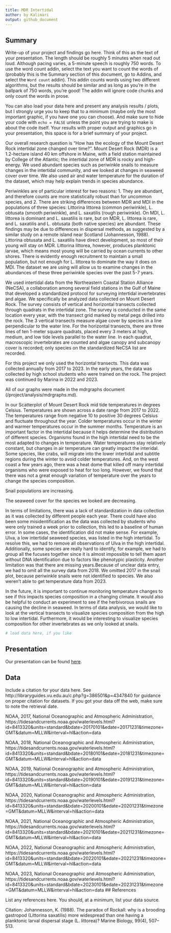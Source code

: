 ```yaml
---
title: MDR Intertidal
author: by Kalimari
output: github_document
---
```


## Summary

Write-up of your project and findings go here. 
Think of this as the text of your presentation. 
The length should be roughly 5 minutes when read out loud.
Although pacing varies, a 5-minute speech is roughly 750 words. 
To use the word count addin, select the text you want to count the words of (probably this is the 
Summary section of this document, go to Addins, and select the `Word count` addin).
This addin counts words using two different algorithms, but the results should be similar and as long as you're in the ballpark of 750 words, you're good! 
The addin will ignore code chunks and only count the words in prose.

You can also load your data here and present any analysis results / plots, but I strongly urge you to keep that to a minimum (maybe only the most important graphic, if you have one you can choose). 
And make sure to hide your code with  `echo = FALSE` unless the point you are trying to make is about the code itself.
Your results with proper output and graphics go in your presentation, this space is for a brief summary of your project.


Our overall research question is "How has the ecology of the Mount Desert Rock intertidal zone changed over time?". Mount Desert Rock (MDR) is a 1.2-hectare island 40 km offshore in Maine, with a field station maintained by College of the Atlantic; the intertidal zone of MDR is rocky and high-energy. We used abundant species such as periwinkle snails to measure changes in the intertidal community, and we looked at changes in seaweed cover over time. We also used air and water temperature for the duration of the dataset, which may help explain trends in species abundance.

Periwinkles are of particular interest for two reasons: 1. They are abundant, and therefore counts are more statistically robust than for uncommon species, and 2. There are striking differences between MDR and MDI in the populations of three species: Littorina littorea (common periwinkle), L. obtusata (smooth periwinkle), and L. saxatilis (rough periwinkle). On MDI, L. littorea is dominant and L. saxatilis is rare, but on MDR, L. littorea is rare, and L. saxatilis and L. obtusata (both native species) are abundant. These findings may be due to differences in dispersal methods, as suggested by a similar study on a remote island near Scotland (Johannesson, 1988). Littorina obtusata and L. saxatilis have direct development, so most of their young will stay on MDR. Littorina littorea, however, produces planktonic larvae, which means most young will be carried by ocean currents to other shores. There is evidently enough recruitment to maintain a small population, but not enough for L. littorea to dominate the way it does on MDI. The dataset we are using will allow us to examine changes in the abundances of these three periwinkle species over the past 5-7 years.

We used intertidal data from the Northeastern Coastal Station Alliance (NeCSA), a collaboration among several field stations in the Gulf of Maine that developed a standardized protocol for surveying intertidal invertebrates and algae. We specifically be analyzed data collected on Mount Desert Rock. The survey consists of vertical and horizontal transects collected through quadrats in the intertidal zone. The survey is conducted in the same location every year, with the transect grid marked by metal pegs drilled into the rock. The 3 vertical transects measure algae cover by species in a line perpendicular to the water line. For the horizontal transects, there are three lines of ten 1-meter square quadrats, placed every 3 meters at high, medium, and low tide levels parallel to the water line. In each quadrat, macroscopic invertebrates are counted and algae canopy and subcanopy cover is recorded; only species on the standardized NeCSA list are recorded.

For this project we only used the horizontal transects. This data was collected annually from 2017 to 2023. In the early years, the data was collected by high school students who were trained on the rock. The project was continued by Marina in 2022 and 2023. 

All of our graphs were made in the mdrgraphs document (/project/analysis/mdrgraphs.md). 

In our Scatterplot of Mount Desert Rock mid tide temperatures in degrees Celsius. Temperatures are shown across a date range from 2017 to 2022. The temperatures range from negative 10 to positive 30 degrees Celsius and fluctuate throughout the year. Colder temperatures occur in the winter and warmer temperatures occur in the summer months. Temperature is an important factor in the intertidal because it helps determine the distribution of different species. Organisms found in the high intertidal need to be the most adapted to changes in temperature. Water temperatures stay relatively constant, but changes in air temperature can greatly impact the interidal. Some species, like crabs, will migrate into the lower intertidal and subtitle regions during the winter to avoid colder temperatures. And, on the west coast a few years ago, there was a heat dome that killed off many intertidal organisms who were exposed to heat for too long. However, we found that there was not a great enough variation of temperature over the years to change the species composition.

Snail populations are increasing.

The seaweed cover for the species we looked are decreasing.


In terms of limitations, there was a lack of standardization in data collection as it was collected by different people each year. There could have also been some misidentification as the data was collected by students who were only trained a week prior to collection, this led to a baseline of human error. In some cases, the identification did not make sense. For example, Ulva, a low intertidal seaweed species, was listed in the high intertidal. To resolve this, we had to remove all observations of Ulva in the high intertidal. Additionally, some species are really hard to identify, for example, we had to group all the fucuses together since it is almost impossible to tell them apart without DNA identification due to factors like phenotypic plasticity. Another limitation was that there are missing years.Because of unclear data entry, we had to omit all the survey data from 2018. We omitted 2017 in the snail plot, because periwinkle snails were not identified to species. We also weren’t able to get temperature data from 2023.

In the future, it is important to continue monitoring temperature changes to see if this impacts species composition in a changing climate. It would also be helpful to conduct an experiment to see if the herbivorous snails are causing the decline in seaweed. In terms of data analysis, we would like to look at the vertical transects to visualize species composition from the high to low intertidal. Furthermore, it would be interesting to visualize species composition for other invertebrates as we only looked at snails.



```r
# load data here, if you like
```

## Presentation

Our presentation can be found [here](https://docs.google.com/presentation/d/1hcCbeBnJPDstauCd-XchuDcr6iWFrnO3oZpX9izKzj0/edit?usp=sharing).

## Data 

Include a citation for your data here. 
See http://libraryguides.vu.edu.au/c.php?g=386501&p=4347840 for guidance on proper citation for datasets. 
If you got your data off the web, make sure to note the retrieval date.

NOAA, 2017, National Oceanographic and Atmospheric Administration, https://tidesandcurrents.noaa.gov/waterlevels.html?id=8413320&units=standard&bdate=20170101&edate=20171231&timezone=GMT&datum=MLLW&interval=hl&action=data 

NOAA, 2018, National Oceanographic and Atmospheric Administration, https://tidesandcurrents.noaa.gov/waterlevels.html?id=8413320&units=standard&bdate=20180101&edate=20181231&timezone=GMT&datum=MLLW&interval=hl&action=data

NOAA, 2019, National Oceanographic and Atmospheric Administration, https://tidesandcurrents.noaa.gov/waterlevels.html?id=8413320&units=standard&bdate=20190101&edate=20191231&timezone=GMT&datum=MLLW&interval=hl&action=data

NOAA, 2020, National Oceanographic and Atmospheric Administration, https://tidesandcurrents.noaa.gov/waterlevels.html?id=8413320&units=standard&bdate=20200101&edate=20201231&timezone=GMT&datum=MLLW&interval=hl&action=data

NOAA, 2021, National Oceanographic and Atmospheric Administration, https://tidesandcurrents.noaa.gov/waterlevels.html?id=8413320&units=standard&bdate=20210101&edate=20211231&timezone=GMT&datum=MLLW&interval=hl&action=data

NOAA, 2022, National Oceanographic and Atmospheric Administration, https://tidesandcurrents.noaa.gov/waterlevels.html?id=8413320&units=standard&bdate=20220101&edate=20221231&timezone=GMT&datum=MLLW&interval=hl&action=data

NOAA, 2023, National Oceanographic and Atmospheric Administration, https://tidesandcurrents.noaa.gov/waterlevels.html?id=8413320&units=standard&bdate=20230101&edate=20231231&timezone=GMT&datum=MLLW&interval=hl&action=data
## References

List any references here. You should, at a minimum, list your data source.

Citation: Johannesson, K. (1988). The paradox of Rockall: why is a brooding gastropod (Littorina saxatilis) more widespread than one having a planktonic larval dispersal stage (L. littorea)? Marine Biology, 99(4), 507–513.
